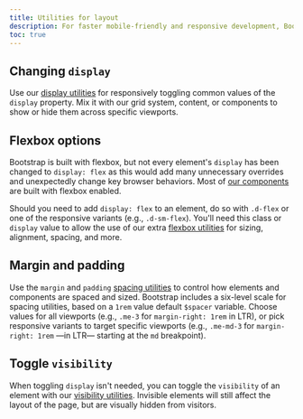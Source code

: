 ```yaml
---
title: Utilities for layout
description: For faster mobile-friendly and responsive development, Bootstrap includes dozens of utility classes for showing, hiding, aligning, and spacing content.
toc: true
---
```


## Changing `display`

Use our [display utilities]([[docsref:/utilities/display]]) for responsively toggling common values of the `display` property. Mix it with our grid system, content, or components to show or hide them across specific viewports.

## Flexbox options

Bootstrap is built with flexbox, but not every element's `display` has been changed to `display: flex` as this would add many unnecessary overrides and unexpectedly change key browser behaviors. Most of [our components]([[docsref:/components/alerts]]) are built with flexbox enabled.

Should you need to add `display: flex` to an element, do so with `.d-flex` or one of the responsive variants (e.g., `.d-sm-flex`). You'll need this class or `display` value to allow the use of our extra [flexbox utilities]([[docsref:/utilities/flex]]) for sizing, alignment, spacing, and more.

## Margin and padding

Use the `margin` and `padding` [spacing utilities]([[docsref:/utilities/spacing]]) to control how elements and components are spaced and sized. Bootstrap includes a six-level scale for spacing utilities, based on a `1rem` value default `$spacer` variable. Choose values for all viewports (e.g., `.me-3` for `margin-right: 1rem` in LTR), or pick responsive variants to target specific viewports (e.g., `.me-md-3` for `margin-right: 1rem` —in LTR— starting at the `md` breakpoint).

## Toggle `visibility`

When toggling `display` isn't needed, you can toggle the `visibility` of an element with our [visibility utilities]([[docsref:/utilities/visibility]]). Invisible elements will still affect the layout of the page, but are visually hidden from visitors.
